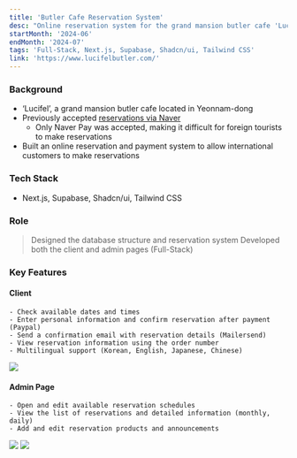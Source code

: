 ```yaml
---
title: 'Butler Cafe Reservation System'
desc: "Online reservation system for the grand mansion butler cafe 'Lucifel'"
startMonth: '2024-06'
endMonth: '2024-07'
tags: 'Full-Stack, Next.js, Supabase, Shadcn/ui, Tailwind CSS'
link: 'https://www.lucifelbutler.com/'
---
```


### Background

- ‘Lucifel’, a grand mansion butler cafe located in Yeonnam-dong
- Previously accepted [reservations via Naver](https://map.naver.com/p/search/%EB%A3%A8%EC%B9%98%ED%8E%A0/place/1948793457?c=15.00,0,0,0,dh&placePath=/home)
  - Only Naver Pay was accepted, making it difficult for foreign tourists to make reservations
- Built an online reservation and payment system to allow international customers to make reservations

### Tech Stack

- Next.js, Supabase, Shadcn/ui, Tailwind CSS

### Role

> Designed the database structure and reservation system
Developed both the client and admin pages (Full-Stack)

### Key Features
 
#### Client
	- Check available dates and times
	- Enter personal information and confirm reservation after payment (Paypal)
	- Send a confirmation email with reservation details (Mailersend)
	- View reservation information using the order number
	- Multilingual support (Korean, English, Japanese, Chinese)

![](/projects/lucifel/lucifel_client.jpg)


#### Admin Page
	- Open and edit available reservation schedules
	- View the list of reservations and detailed information (monthly, daily)
	- Add and edit reservation products and announcements

![](/projects/lucifel/admin1.jpg)
![](/projects/lucifel/admin2.jpg)